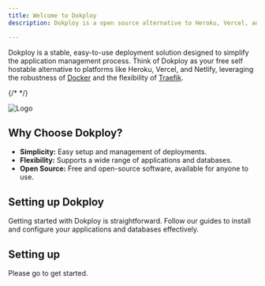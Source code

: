 ```yaml
---
title: Welcome to Dokploy
description: Dokploy is a open source alternative to Heroku, Vercel, and Netlify.

---
```



Dokploy is a stable, easy-to-use deployment solution designed to simplify the application management process. Think of Dokploy as your free self hostable alternative to platforms like Heroku, Vercel, and Netlify, leveraging the robustness of [Docker](https://www.docker.com/) and the flexibility of [Traefik](https://traefik.io/).



{/* <ImageZoom  src="/logo.png" width={1300} height={630} alt='home og image' /> */}

![Logo](/logo.png)

## Why Choose Dokploy?

- **Simplicity:** Easy setup and management of deployments.
- **Flexibility:** Supports a wide range of applications and databases.
- **Open Source:** Free and open-source software, available for anyone to use.


## Setting up Dokploy

Getting started with Dokploy is straightforward. Follow our guides to install and configure your applications and databases effectively.

## Setting up

Please go to get started.


<Cards>
  <Card
    href="/docs/core/installation"
    title="Installation"
    description="Learn how to install Dokploy."
  />
  <Card
    href="/docs/core/applications"
    title="Applications"
    description="Learn how to deploy applications."
  />
  <Card
    href="/docs/core/databases"
    title="Databases"
    description="Learn how to deploy databases."
  />
  <Card
    href="/docs/core/traefik/overview"
    title="Traefik"
    description="Learn how to deploy Traefik."
  />
</Cards>
